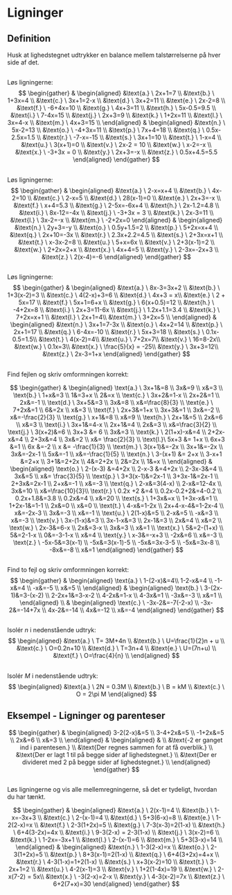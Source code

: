# Ligninger

## Definition
Husk at lighedstegnet udtrykker en balance mellem talstørrelserne på hver side af det.



##
 Løs ligningerne:
$$
\begin{gather}
&
\begin{aligned}
&\text{a.} \ 2x+1=7 \\
&\text{b.} \ 1+3x=4 \\
&\text{c.} \ 3x+1=2-x \\
&\text{d.} \ 3x+2=11 \\
&\text{e.} \ 2x-2=8 \\
&\text{f.} \ -6+4x=10 \\
&\text{g.} \ 4x+3=11 \\
&\text{h.} \ 5x-0.5=9.5 \\
&\text{i.} \ 7-4x=15 \\
&\text{j.} \ 2x+3=9 \\
&\text{k.} \ 1+2x=11 \\
&\text{l.} \ 3x=4-x \\
&\text{m.} \ 4x+3=15 \\
\end{aligned}
&
\begin{aligned}
&\text{n.} \ 5x-2=13 \\
&\text{o.} \ -4+3x=11 \\
&\text{p.} \ 7x+4=18 \\
&\text{q.} \ 0.5x-2.5x=1.5 \\
&\text{r.} \ -7-x=-15 \\
&\text{s.} \ 3x+1=10 \\
&\text{t.} \ 1-x=4 \\
&\text{u.} \ 3(x+1)=0 \\
&\text{v.} \ 2x-2 = 10 \\
&\text{w.} \ x-2=-x \\
&\text{x.} \ -3+3x = 0 \\
&\text{y.} \ 2x+3=-x \\
&\text{z.} \ 0.5x+4.5=5.5 
\end{aligned}
\end{gather}
$$

##
Løs ligningerne:
$$
\begin{gather}
&
\begin{aligned}
&\text{a.} \ 2-x=x+4 \\
&\text{b.} \ 4x-2=10 \\
&\text{c.} \ 2-x=5 \\
&\text{d.} \ 28(x-1)=0 \\
&\text{e.} \ 2x+3=-x \\
&\text{f.} \ x+4=5.3 \\
&\text{g.} \ 2-5x=-6x+4 \\
&\text{h.} \ 2x-1.2=4.8 \\
&\text{i.} \ 8x-12=-4x \\
&\text{j.} \ -3+3x = 3 \\
&\text{k.} \ 2x-3=11 \\
&\text{l.} \ 3x-2=-x \\
&\text{m.} \ -2+2x=0
\end{aligned}
&
\begin{aligned}
&\text{n.} \ 2y+3=-y \\
&\text{o.} \ 0.5y+1.5=2 \\
&\text{p.} \ 5+2x=x+4 \\
&\text{q.} \ 2x+10=-3x \\
&\text{r.} \ 2.3x+2.2=4.5 \\
&\text{s.} \ 2+3x=x+1 \\
&\text{t.} \ x-3x-2=8 \\
&\text{u.} \ 5+x=6x \\
&\text{v.} \ 2+3(x-1)=2 \\
&\text{w.} \ 2+2x=2+x \\
&\text{x.} \ 4x+4=5 \\
&\text{y.} \ 2-3x=-2x+3 \\
&\text{z.} \ 2(x-4)=-6
\end{aligned}
\end{gather}
$$

## 
Løs ligningerne:
$$
\begin{gather}
&
\begin{aligned}
&\text{a.} \ 8x-3=3x+2 \\
&\text{b.} \ 1+3(x-2)=3 \\
&\text{c.} \ 4(2-x)+3=6 \\
&\text{d.} \ 4x+3 = x\\
&\text{e.} \ 2 + 5x=17 \\
&\text{f.} \ 5x+1=6+x \\
&\text{g.} \ 6(x+0.5)=12 \\
&\text{h.} \ -4+2x=8 \\
&\text{i.} \ 2x+3=11-6x \\
&\text{j.} \ 1.2x+1.1=3.4 \\
&\text{k.} \ 7+2x=x+1 \\
&\text{l.} \ 2x+1=4\\
&\text{m.} \ 3+2x=5 \\
\end{aligned}
&
\begin{aligned}
&\text{n.} \ 3x+1=7-3x \\
&\text{o.} \ 4x+2=14 \\
&\text{p.} \ 2x+1=17 \\
&\text{q.} \ 6-4x=-10 \\
&\text{r.} \ 5x+3=18 \\
&\text{s.} \ 0.1x-0.5=1.5\\
&\text{t.} \ 4(x-2)=4\\
&\text{u.} \ 7+2x=7\\
&\text{v.} \ 16=8-2x\\
&\text{w.} \ 0.1x=3\\
&\text{x.} \ \frac{5}{x} = -25\\
&\text{y.} \ 3x+3=12\\
&\text{z.} \ 2x-3=1+x 
\end{aligned}
\end{gather}
$$

## 
Find fejlen og skriv omformningen korrekt:

$$
\begin{gather}
& 
\begin{aligned}
\text{a.} \ 3x+1&=8 \\
    3x&=9 \\
    x&=3 \\
\text{b.} \ 1+x&=3 \\
    1&=3+x \\
    2&=x \\
\text{c.} \ 3x+2&=1-x \\
    2x+2&=1 \\
    2x&=-1 \\
\text{d.} \ 3x+5&=3 \\
    3x&=8 \\
    x&=\frac{8}{3} \\
\text{e.} \ 7+2x&=1 \\
    6&=2x \\
    x&=3 \\
\text{f.} \ 2x+3&=1+x \\
    3x+3&=1 \\
    3x&=-2 \\
    x&=-\frac{2}{3} \\ 
\text{g.} \ x+1&=8 \\
    x&=9 \\
\text{h.} \ 2x+1&=5 \\
    2x&=6 \\
    x&=3 \\
\text{i.} \ 3x+1&=4-x \\
    2x+1&=4 \\
    2x&=3 \\
    x&=\frac{3}{2} \\
\text{j.} \ 3(x+2)&=6 \\
    3x+3 &= 6 \\
    3x&=3 \\
\text{k.} \ 2(1+x)-x&=4 \\
    2+2x-x&=4 \\
    2+3x&=4 \\
    3x&=2 \\
    x&= \frac{2}{3} \\
\text{l.}\ 5x+3 &= 1+x \\
    6x+3 &=1 \\
    6x &=-2 \\
    x &= -\frac{1}{3} \\
\text{m.} \ 3(x+1)&=-2x \\
    3x+1&=-2x \\
    3x&=-2x-1 \\
    5x&=-1 \\
    x&=-\frac{1}{5} \\
\text{n.} \ 3-(x+1) &= 2+x \\
    3-x+1 &=2+x \\
    3+1&=2+2x \\
    4&=2+2x \\
    2&=2x \\
    1&=x \\
\end{aligned}
&
\begin{aligned}
\text{o.} \ 2-(x-3) &=4+2x \\
    2-x-3 &=4+2x \\
    2-3x-3&=4 \\
    3x&=5 \\
    x&= \frac{3}{5} \\
\text{p.} \ 3+3(x-1)&=2x-1 \\
    3+3x-1&=2x-1 \\
    2+3x&=2x-1 \\
    2+x&=-1 \\
    x&=-3 \\
\text{q.} \ 2-x&=3(4-x) \\
    2-x&=12-4x \\
    3x&=10 \\
    x&=\frac{10}{3}\\
\text{r.} \ 0.2x +2 &=4 \\
    0.2x-0.2+2&=4-0.2 \\
    0.2x+1.8&=3.8 \\
    0.2x&=4 \\
    x&=20 \\
\text{s.} \ 1+3x&=x \\
    1+3x-x&=1 \\
    1+2x-1&=1-1 \\
    2x&=0 \\
    x&=0 \\
\text{t.} \ 4-x&=1-2x \\
    2x+4-x-4&=1-2x-4 \\
    x&=-2x-3 \\
    3x&=-3 \\
    x&=-1 \\
\text{u.} \ 2(1-x)&=5 \\
    2-x&=5 \\
    -x&=3 \\
    x&=-3 \\
\text{v.} \ 3x-(1-x)&=3 \\
    3x-1-x&=3 \\
    2x-1&=3 \\
    2x&=4 \\
    x&=2 \\
\text{w.} \ 2x-3&=6-x \\
    2x&=3-x \\
    3x&=3 \\
    x&=1 \\
\text{x.} \ 5&=2-(1+x) \\
    5&=2-1-x \\
    0&=-3-1-x \\
    x&=4 \\
\text{y.} \ x-3&=-x+3 \\
    -2x&=6 \\
    x&=-3 \\
\text{z.} \ -5x-5&=3(x-1) \\
    -5x&=3(x-1)-5 \\
    -5x&=3x-3-5 \\
    -5x&=3x-8 \\
    -8x&=-8 \\
    x&=1
\end{aligned}
\end{gather}
$$

##
Find to fejl og skriv omformningen korrekt:
$$
\begin{gather}
&
\begin{aligned}
\text{a.} \ 1-(2-x)&=4\\
    1-2-x&=4 \\
    -1-x&=4 \\
    -x&=-5 \\
    x&=5 \\
\end{aligned}
&
\begin{aligned}
\text{b.} \ 3-(2x-1)&=3-(x-2) \\
    2-2x+1&=3-x-2 \\
    4-2x&=1-x \\
    4-3x&=1 \\
    -3x&=-3 \\
    x&=1 \\ 
\end{aligned} \\
&
\begin{aligned}
\text{c.} \ -3x-2&=-7(-2-x) \\
    -3x-2&=-14+7x \\
    4x-2&=-14 \\
    4x&=-12 \\
    x&=-4
\end{aligned}
\end{gather}
$$

## 
Isolér $n$ i nedenstående udtryk:
$$
\begin{aligned}
&\text{a.} \ T= 3M+4n \\
&\text{b.} \ U=\frac{1}{2}n + u \\
&\text{c.} \ O=0.2n+10 \\
&\text{d.} \ T=3n+4 \\
&\text{e.} \ U=(7n+u) \\
&\text{f.} \ O=\frac{4}{n} \\
\end{aligned}
$$

## 
Isolér $M$ i nedenstående udtryk:
$$
\begin{aligned}
&\text{a.} \ 2N = 0.3M \\
&\text{b.} \ B = kM \\
&\text{c.} \ O = 2\pi M
\end{aligned}
$$

## Eksempel - Ligninger og parenteser
$$
\begin{gather}
&
\begin{aligned}
3-2(2-x)&=5 \\
3-4+2x&=5 \\
-1+2x&=5 \\
2x&=6 \\
x&=3 \\
\end{aligned}
& 
\begin{aligned}
& \\
&\text{-2 er ganget ind i parentesen.} \\ 
&\text{Der regnes sammen for at få overblik.} \\
&\text{Der er lagt 1 til på begge sider af lighedstegnet.} \\
&\text{Der er divideret med 2 på begge sider af lighedstegnet.} \\
\end{aligned}
\end{gather}
$$

## 
Løs ligningerne og vis alle mellemregningerne, så det er tydeligt, hvordan du har tænkt.

$$
\begin{gather}
&
\begin{aligned}
&\text{a.} \ 2(x-1)=4 \\
&\text{b.} \ 1-x=-3x+3 \\
&\text{c.} \ 2-(x-1)=4 \\
&\text{d.} \ 5+3(6-x)=8 \\
&\text{e.} \ 1-2(2-x)=x \\
&\text{f.} \ 2-3(1+2x)=5 \\
&\text{g.} \ 7-3(x-3)=2(1-x) \\
&\text{h.} \ 6+4(3-2x)=4x \\
&\text{i.} \ 9-3(2-x) = 2-3(1-x) \\
&\text{j.} \ 3(x-2)=6 \\
&\text{k.} \ 1-2x=-3x+1 \\
&\text{l.} \ 2-(x-1)=6 \\
&\text{m.} \ 5+3(3-x)=14 \\
\end{aligned}
&
\begin{aligned}
&\text{n.} \ 1-3(2-x)=x \\
&\text{o.} \ 2-3(1+2x)=5 \\
&\text{p.} \ 8+3(x-1)=2(1-x) \\
&\text{q.} \ 6+4(3+2x)=4+x \\
&\text{r.} \ 4-3(1-x)=1+2(1-x) \\
&\text{s.} \ x+3(x-2)=10 \\
&\text{t.} \ 3-2x+1=2 \\
&\text{u.} \ 4-2(x-1)=3 \\
&\text{v.} \ 1+2(1-4x)=19 \\
&\text{w.} \ 2-x(7-2) = 5x\\
&\text{x.} \ -3(2-x)=2-x \\
&\text{y.} \ 4-3(x-2)=7x \\
&\text{z.} \ 6+2(7+x)=30 
\end{aligned}
\end{gather}
$$
